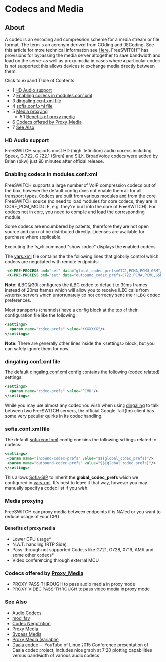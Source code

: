 
# Codecs and Media 

 

## About

A codec is an encoding and compression scheme for a media stream or file format. The term is an acronym derived from COding and DECoding. See this article for more technical information see [Here](http://en.wikipedia.org/wiki/Codec). FreeSWITCH™ has provisions for bypassing the media server altogether to save bandwidth and load on the server as well as proxy media in cases where a particular codec is not supported; this allows devices to exchange media directly between them.

Click to expand Table of Contents

* 1 [HD Audio support](#hd-audio-support)
* 2 [Enabling codecs in modules.conf.xml](#enabling-codecs-in-modulesconfxml--)
* 3 [dingaling.conf.xml file](#dingalingconfxml-file)
* 4 [sofia.conf.xml file](#sofiaconfxml-file)
* 5 [Media proxying](#media-proxying)  
   * 5.1 [Benefits of proxy media](#benefits-of-proxy-media)
* 6 [Codecs offered by Proxy\_Media](#benefits-of-proxy-media)
* 7 [See Also](#see-also)

### HD Audio support

FreeSWITCH supports most HD (high definition) audio codecs including Speex, G.722, G.722.1 (Siren) and SILK. BroadVoice codecs were added by Brian (bkw) just 90 minutes after official release.

### Enabling codecs in modules.conf.xml  

FreeSWITCH supports a large number of VoIP compression codecs out of the box, however the default config does not enable them all for all transport types. Codecs are built from various modules and from the core FreeSWITCH source (no need to load modules for core codecs, they are in CORE\_PCM\_MODULE, e.g. they're built into the core of FreeSWITCH). For codecs not in core, you need to compile and load the corresponding module.

Some codecs are encumbered by patents, therefore they are not open source and can not be distributed directly. Licenses are available for purchase where applicable.

Executing the fs\_cli command "show codec" displays the enabled codecs.

The [vars.xml](../Configuration/Configuring-FreeSWITCH/vars.xml_7144079.mdx#about) file contains the the following lines that globally control which codecs are negotiated with remote endpoints:

```xml
 <X-PRE-PROCESS cmd="set" data="global_codec_prefs=G722,PCMA,PCMU,GSM"/>
 <X-PRE-PROCESS cmd="set" data="outbound_codec_prefs=G722,PCMA,PCMU,GSM"/>
```

**Note:** iLBC@30i configures the iLBC codec to default to 30ms frames instead of 20ms frames which will allow you to receive iLBC calls from Asterisk servers which unfortunately do not correctly send their iLBC codec preferences.

Most transports (channels) have a config block at the top of their configuration file like the following:

```xml
<settings>
  <param name="codec-prefs" value="XXXXXXX"/>
</settings>
```

**Note:** There are generally other lines inside the &lt;settings> block, but you can safely ignore them for now.

### dingaling.conf.xml file

The default [dingaling.conf.xml](../Modules/mod_dingaling_6587385.mdx#faq) config contains the following (codec related) settings:

```xml
<settings>
  <param name="codec-prefs" value="PCMU"/>
</settings>
```

While you may use almost any codec you wish when using [dingaling](../Modules/mod_dingaling_6587385.mdx#faq) to talk between two FreeSWITCH servers, the official Google Talk(tm) client has some very peculiar quirks in its codec handling.

### sofia.conf.xml file

The default [sofia.conf.xml](../Configuration/Sofia-SIP-Stack/Sofia-Configuration-Files_7144453.mdx#--) config contains the following settings related to codecs:

```xml
<settings>
 <param name="inbound-codec-prefs" value="$${global_codec_prefs}"/>
 <param name="outbound-codec-prefs" value="$${global_codec_prefs}"/>
</settings>
```

This allows [Sofia-SIP](../Configuration/Sofia-SIP-Stack/index.mdx#faq) to inherit the **global\_codec\_prefs** which we configured in [vars.xml](../Configuration/Configuring-FreeSWITCH/vars.xml_7144079.mdx#about). It's best to leave it that way, however you may manually specify a codec list if you wish.

### Media proxying

FreeSWITCH can proxy media between endpoints if is NATed or you want to reduce usage of your CPU

#### Benefits of proxy media

* Lower CPU usage\*
* N.A.T. handling (RTP Side)
* Pass–through not supported Codecs like G721, G728, G719, AMR and some other codecs\*
* Video conferencing through external MCU

### Codecs offered by [Proxy_Media](../Configuration/Proxy-Media_13173588.mdx#faqs)

* PROXY PASS-THROUGH to pass audio media in proxy mode
* PROXY VIDEO PASS-THROUGH to pass video media in proxy mode

### See Also

* [Audio Codecs](./Audio-Codecs_1048675.mdx#--)
* [mod\_fsv](../Modules/mod_fsv_6587435.mdx#about)
* [Codec Negotiation](./index.mdx#about)
* [Proxy Media](../Configuration/Proxy-Media_13173588.mdx#faqs)
* [Bypass Media](../../Channel-Variables-Catalog/bypass_media_16353339.mdx#bypass_media)
* [Proxy Media (Variable)](../../Channel-Variables-Catalog/proxy_media_16353349.mdx#proxy_media)
* [Daala codec](https://www.youtube.com/watch?v=Dmho4gcRvQ4) — YouTube of Linux 2015 Conference presentation of Daala codec project, includes nice graph at 7:20 plotting capabilities versus bandwidth of various audio codecs


